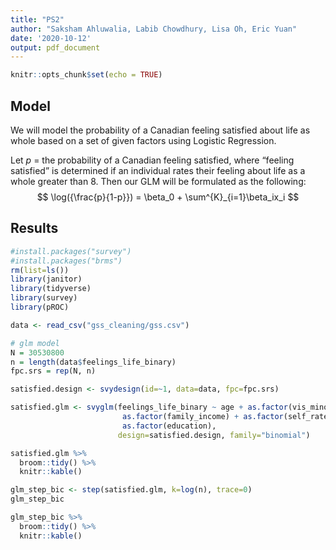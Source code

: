 ```yaml
---
title: "PS2"
author: "Saksham Ahluwalia, Labib Chowdhury, Lisa Oh, Eric Yuan"
date: '2020-10-12'
output: pdf_document
---
```


```r
knitr::opts_chunk$set(echo = TRUE)

```


## Model
We will model the probability of a Canadian feeling satisfied about life as whole based on a set of given factors using Logistic Regression. 

Let $p$ = the probability of a Canadian feeling satisfied, where "feeling satisfied" is determined if an individual rates their feeling about life as a whole greater than 8. Then our GLM will be formulated as the following: 
$$
\log({\frac{p}{1-p}}) = \beta_0 + \sum^{K}_{i=1}\beta_ix_i
$$

## Results
```r
#install.packages("survey")
#install.packages("brms")
rm(list=ls())
library(janitor)
library(tidyverse)
library(survey)
library(pROC)

data <- read_csv("gss_cleaning/gss.csv")

# glm model
N = 30530800
n = length(data$feelings_life_binary)
fpc.srs = rep(N, n)

satisfied.design <- svydesign(id=~1, data=data, fpc=fpc.srs)

satisfied.glm <- svyglm(feelings_life_binary ~ age + as.factor(vis_minority) + as.factor(hours_worked) + as.factor(hh_type) + 
                         as.factor(family_income) + as.factor(self_rated_health) + as.factor(self_rated_mental_health) + 
                         as.factor(education),
                        design=satisfied.design, family="binomial")

satisfied.glm %>% 
  broom::tidy() %>% 
  knitr::kable()

glm_step_bic <- step(satisfied.glm, k=log(n), trace=0)
glm_step_bic

glm_step_bic %>% 
  broom::tidy() %>% 
  knitr::kable()

```
